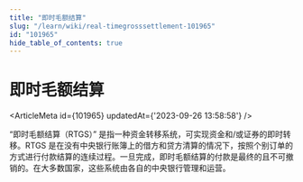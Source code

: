 ```yaml
---
title: "即时毛额结算"
slug: "/learn/wiki/real-timegrosssettlement-101965"
id: "101965"
hide_table_of_contents: true
---
```



# 即时毛额结算

<ArticleMeta id={101965} updatedAt={'2023-09-26 13:58:58'} />
<div className='border-solid border-b border-t-0 my-4 border-[var(--ifm-color-gray-300)]' />

“即时毛额结算（RTGS）” 是指一种资金转移系统，可实现资金和/或证券的即时转移。RTGS 是在没有中央银行账簿上的借方和贷方清算的情况下，按照个别订单的方式进行付款结算的连续过程。一旦完成，即时毛额结算的付款是最终的且不可撤销的。在大多数国家，这些系统由各自的中央银行管理和运营。
